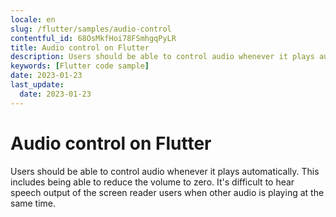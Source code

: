 ```yaml
---
locale: en
slug: /flutter/samples/audio-control
contentful_id: 68OsMkfHoi78FSmhgqPyLR
title: Audio control on Flutter
description: Users should be able to control audio whenever it plays automatically.
keywords: [Flutter code sample]
date: 2023-01-23
last_update:
  date: 2023-01-23
---
```


# Audio control on Flutter

Users should be able to control audio whenever it plays automatically. This includes being able to reduce the volume to zero. It's difficult to hear speech output of the screen reader users when other audio is playing at the same time.

<CodeSample id="media-audio-control" locale="en" platform="flutter"/>
